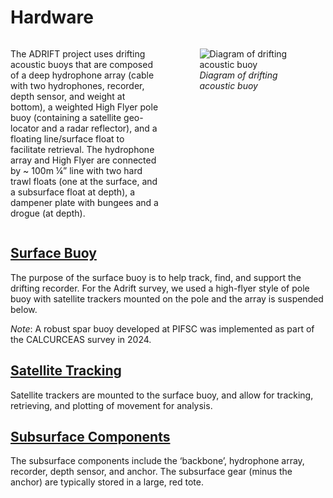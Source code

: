 

# Hardware

::: columns
::: {.column width="50%"}

The ADRIFT project uses drifting acoustic buoys that are composed of a deep hydrophone array (cable with two hydrophones, recorder, depth sensor, and weight at bottom), a weighted High Flyer pole buoy (containing a satellite geo-locator and a radar reflector), and a floating line/surface float to facilitate retrieval. The hydrophone array and High Flyer are connected by ~ 100m ¼" line with two hard trawl floats (one at the surface, and a subsurface float at depth), a dampener plate with bungees and a drogue (at depth). 

:::
::: {.column width="50%"}

![*Diagram of drifting acoustic buoy*](images/Screenshot%202022-10-26%20113539.png)

:::
:::



## [Surface Buoy](https://sael-swfsc.github.io/adrift-field-methods/content/Hardware-Buoy.html)
The purpose of the surface buoy is to help track, find, and support the
drifting recorder. For the Adrift survey, we used a high-flyer style of pole buoy with satellite trackers mounted on the pole and the array is suspended below. 

::: callout-important
 *Note*: A robust spar buoy developed at PIFSC was implemented as part of the CALCURCEAS survey in 2024.
:::


## [Satellite Tracking](https://sael-swfsc.github.io/adrift-field-methods/content/Hardware-Satellite.html)
Satellite trackers are mounted to the surface buoy, and allow for tracking, retrieving, and plotting of movement for analysis. 


## [Subsurface Components](https://sael-swfsc.github.io/adrift-field-methods/content/Hardware-Subsurface.html)
The subsurface components include the 'backbone', hydrophone array, recorder, depth sensor, and anchor. The subsurface gear (minus the anchor) are typically stored in a large, red tote. 







